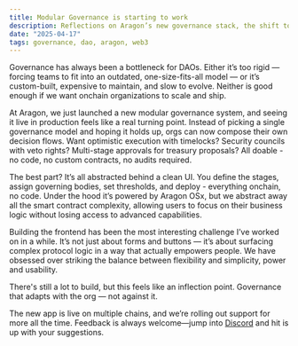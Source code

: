 ```yaml
---
title: Modular Governance is starting to work
description: Reflections on Aragon’s new governance stack, the shift toward composable decision flows, and what it means for the future of DAOs.
date: "2025-04-17"
tags: governance, dao, aragon, web3
---
```


Governance has always been a bottleneck for DAOs. Either it’s too rigid — forcing teams to fit into an outdated, one-size-fits-all model — or it’s custom-built, expensive to maintain, and slow to evolve. Neither is good enough if we want onchain organizations to scale and ship.

At Aragon, we just launched a new modular governance system, and seeing it live in production feels like a real turning point. Instead of picking a single governance model and hoping it holds up, orgs can now compose their own decision flows. Want optimistic execution with timelocks? Security councils with veto rights? Multi-stage approvals for treasury proposals? All doable - no code, no custom contracts, no audits required.

The best part? It’s all abstracted behind a clean UI. You define the stages, assign governing bodies, set thresholds, and deploy - everything onchain, no code. Under the hood it’s powered by Aragon OSx, but we abstract away all the smart contract complexity, allowing users to focus on their business logic without losing access to advanced capabilities.

Building the frontend has been the most interesting challenge I’ve worked on in a while. It’s not just about forms and buttons — it’s about surfacing complex protocol logic in a way that actually empowers people. We have obsessed over striking the balance between flexibility and simplicity, power and usability.

There's still a lot to build, but this feels like an inflection point. Governance that adapts with the org — not against it.

The new app is live on multiple chains, and we’re rolling out support for more all the time. Feedback is always welcome—jump into [Discord](https://discord.gg/aragonorg) and hit is up with your suggestions.
